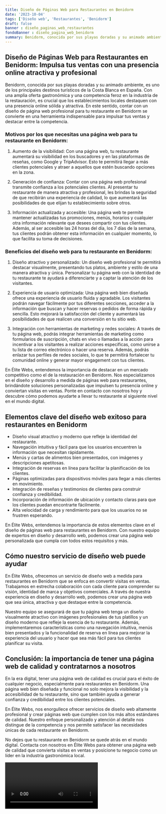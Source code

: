 ```yaml
---
title: Diseño de Páginas Web para Restaurantes en Benidorm
date: '2023-10-04'
tags: ['Diseño web', 'Restaurantes', 'Benidorm']
draft: false
banner : diseño_paginas_web_restaurantes
fondoBanner : diseño_pagina_web_benidorm
summary: Benidorm, conocida por sus playas doradas y su animado ambiente, es uno de los principales destinos turísticos de la Costa Blanca en España. Con una amplia oferta gastronómica y una competencia feroz en la industria de la restauración, es crucial que los establecimientos locales destaquen con una presencia online sólida y atractiva. En este sentido, contar con un diseño de página web profesional para tu restaurante en Benidorm se convierte en una herramienta indispensable para impulsar tus ventas y destacar entre la competencia.
---
```


## Diseño de Páginas Web para Restaurantes en Benidorm: Impulsa tus ventas con una presencia online atractiva y profesional

Benidorm, conocida por sus playas doradas y su animado ambiente, es uno de los principales destinos turísticos de la Costa Blanca en España. Con una amplia oferta gastronómica y una competencia feroz en la industria de la restauración, es crucial que los establecimientos locales destaquen con una presencia online sólida y atractiva. En este sentido, contar con un diseño de página web profesional para tu restaurante en Benidorm se convierte en una herramienta indispensable para impulsar tus ventas y destacar entre la competencia.

### Motivos por los que necesitas una página web para tu restaurante en Benidorm:

1. Aumento de la visibilidad: Con una página web, tu restaurante aumentará su visibilidad en los buscadores y en las plataformas de reseñas, como Google y TripAdvisor. Esto te permitirá llegar a más clientes potenciales y atraer a aquellos que estén buscando opciones en la zona.

2. Generación de confianza: Contar con una página web profesional transmite confianza a los potenciales clientes. Al presentar tu restaurante de manera atractiva y profesional, les brindas la seguridad de que recibirán una experiencia de calidad, lo que aumentará las posibilidades de que elijan tu establecimiento sobre otros.

3. Información actualizada y accesible: Una página web te permite mantener actualizadas tus promociones, menús, horarios y cualquier otra información relevante que desees compartir con tus clientes. Además, al ser accesible las 24 horas del día, los 7 días de la semana, tus clientes podrán obtener esta información en cualquier momento, lo que facilita su toma de decisiones.

### Beneficios del diseño web para tu restaurante en Benidorm:

1. Diseño atractivo y personalizado: Un diseño web profesional te permitirá destacar visualmente, presentando tus platos, ambiente y estilo de una manera atractiva y única. Personalizar tu página web con la identidad de tu restaurante te ayudará a diferenciarte y a captar la atención de los visitantes.

2. Experiencia de usuario optimizada: Una página web bien diseñada ofrece una experiencia de usuario fluida y agradable. Los visitantes podrán navegar fácilmente por tus diferentes secciones, acceder a la información que buscan y hacer reservas o pedidos de forma rápida y sencilla. Esto mejorará la satisfacción del cliente y aumentará las posibilidades de que realicen una conversión en tu sitio web.

3. Integración con herramientas de marketing y redes sociales: A través de tu página web, podrás integrar herramientas de marketing como formularios de suscripción, chats en vivo o llamadas a la acción para incentivar a los visitantes a realizar acciones específicas, como unirse a tu lista de correo electrónico o hacer una reserva. Además, podrás enlazar tus perfiles de redes sociales, lo que te permitirá fortalecer tu comunidad online y generar mayor engagement con tus clientes.

En Élite Webs, entendemos la importancia de destacar en un mercado competitivo como el de la restauración en Benidorm. Nos especializamos en el diseño y desarrollo a medida de páginas web para restaurantes, brindándote soluciones personalizadas que impulsen tu presencia online y conviertan visitas en ventas. Ponte en contacto con nosotros hoy y descubre cómo podemos ayudarte a llevar tu restaurante al siguiente nivel en el mundo digital.

<GifSeo />

<Cta />

## Elementos clave del diseño web exitoso para restaurantes en Benidorm

- Diseño visual atractivo y moderno que refleje la identidad del restaurante.
- Navegación intuitiva y fácil para que los usuarios encuentren la información que necesitan rápidamente.
- Menús y cartas de alimentos bien presentados, con imágenes y descripciones apetitosas.
- Integración de reservas en línea para facilitar la planificación de los clientes.
- Páginas optimizadas para dispositivos móviles para llegar a más clientes en movimiento.
- Integración de reseñas y testimonios de clientes para construir confianza y credibilidad.
- Incorporación de información de ubicación y contacto claras para que los clientes puedan encontrarte fácilmente.
- Alta velocidad de carga y rendimiento para que los usuarios no se frustren esperando.

En Élite Webs, entendemos la importancia de estos elementos clave en el diseño de páginas web para restaurantes en Benidorm. Con nuestro equipo de expertos en diseño y desarrollo web, podemos crear una página web personalizada que cumpla con todos estos requisitos y más. 

## Cómo nuestro servicio de diseño web puede ayudar

En Élite Webs, ofrecemos un servicio de diseño web a medida para restaurantes en Benidorm que se enfoca en convertir visitas en ventas. Trabajamos en estrecha colaboración con cada cliente para comprender su visión, identidad de marca y objetivos comerciales. A través de nuestra experiencia en diseño y desarrollo web, podemos crear una página web que sea única, atractiva y que destaque entre la competencia. 

Nuestro equipo se asegurará de que tu página web tenga un diseño visualmente atractivo con imágenes profesionales de tus platillos y un diseño moderno que refleje la esencia de tu restaurante. Además, implementaremos características como una navegación intuitiva, menús bien presentados y la funcionalidad de reserva en línea para mejorar la experiencia del usuario y hacer que sea más fácil para tus clientes planificar su visita.

## Conclusión: la importancia de tener una página web de calidad y contratarnos a nosotros

En la era digital, tener una página web de calidad es crucial para el éxito de cualquier negocio, especialmente para restaurantes en Benidorm. Una página web bien diseñada y funcional no solo mejora la visibilidad y la accesibilidad de tu restaurante, sino que también ayuda a generar confianza y credibilidad entre los clientes potenciales.

En Élite Webs, nos enorgullece ofrecer servicios de diseño web altamente profesional y crear páginas web que cumplen con los más altos estándares de calidad. Nuestro enfoque personalizado y atención al detalle nos distingue de la competencia y nos permite satisfacer las necesidades únicas de cada restaurante en Benidorm.

No dejes que tu restaurante en Benidorm se quede atrás en el mundo digital. Contacta con nosotros en Élite Webs para obtener una página web de calidad que convierta visitas en ventas y posicione tu negocio como un líder en la industria gastronómica local.

<Video />

<CtaBot job='Restaurantes' city='Benidorm'/>

<Gmaps query='Benidorm+españa+maps' />